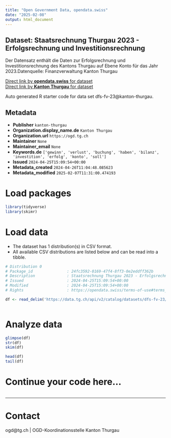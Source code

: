 ```yaml
---
title: "Open Government Data, opendata.swiss"
date: "2025-02-08"
output: html_document
---
```


## Dataset: Staatsrechnung Thurgau 2023 - Erfolgsrechnung und Investitionsrechnung

Der Datensatz enthält die Daten zur Erfolgsrechnung und Investitionsrechnung des Kantons Thurgau auf Ebene Konto für das Jahr 2023.Datenquelle: Finanzverwaltung Kanton Thurgau

[Direct link by **opendata.swiss** for dataset](https://opendata.swiss/de/dataset/staatsrechnung-thurgau-2023-erfolgsrechnung-und-investitionsrechnung)<br>
[Direct link by **Kanton Thurgau** for dataset](https://data.tg.ch/explore/dataset/dfs-fv-23/)

Auto generated R starter code for data set dfs-fv-23@kanton-thurgau.

## Metadata

- **Publisher** `kanton-thurgau`
- **Organization.display_name.de** `Kanton Thurgau`
- **Organization.url** `https://ogd.tg.ch`
- **Maintainer** `None`
- **Maintainer_email** `None`
- **Keywords.de** `['gewinn', 'verlust', 'buchung', 'haben', 'bilanz', 'investition', 'erfolg', 'konto', 'soll']`
- **Issued** `2024-04-25T15:09:54+00:00`
- **Metadata_created** `2024-04-26T11:04:48.085623`
- **Metadata_modified** `2025-02-07T11:31:00.474193`


# Load packages

```r

library(tidyverse)
library(skimr)

```

# Load data

-   The dataset has 1 distribution(s) in CSV format.
-   All available CSV distributions are listed below and can be read into a tibble.

```r

# Distribution 0
# Package_id               : 24fc3592-0169-47f4-8ff3-0e2eddff362b
# Description              : Staatsrechnung Thurgau 2023 - Erfolgsrechnung und Investitionsrechnung (csv)
# Issued                   : 2024-04-25T15:09:54+00:00
# Modified                 : 2024-04-25T15:09:54+00:00
# Rights                   : https://opendata.swiss/terms-of-use#terms_by

df <- read_delim('https://data.tg.ch/api/v2/catalog/datasets/dfs-fv-23/exports/csv?use_labels=true')



```

# Analyze data

```r

glimpse(df)
str(df)
skim(df)

head(df)
tail(df)

```

# Continue your code here...

```r

```

------------------------------------------------------------------------

# Contact

ogd@tg.ch | OGD-Koordinationsstelle Kanton Thurgau
